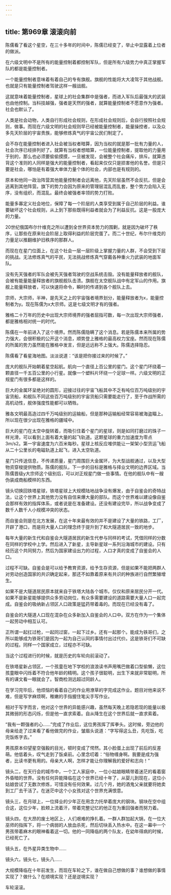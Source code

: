 ```yaml
---
---
---
```

title: 第969章 滚滚向前
---



陈儒看了看这个星空，在三十多年的时间中，陈儒已经变了，举止中显露着上位者的做派。

在六级文明中不是所有的能量控制着都控制军队，但是所有六级势力中真正掌握军队的都是能量控制者。

一个能量控制者意味着有着自己的专有旗舰。旗舰的性能将大大凌驾于其他战舰。也就是只有能量控制者驾驶这样一艘战舰。

这就意味着能量控制者，星球上的社会集群中是强者，而进入军队后最强大的武装也由他控制。当科技越强，强者是天然的强者，就算能量控制者不愿意作为强者。社会也默认了。

人类是社会动物，人类自行形成社会规则，在形成社会规则后，会自行按照社会规则，做事。而现在六级文明的社会规则早已经被能量控制者，能量操控者，以及众多先天阶层的宇宙贵族，能够修炼真气的宇宙公民们制定了。

会不存在能量控制者进入社会被当权者暗算，因为当权的就是那一批有力量的人，社会次序已经排列好了。就算有当权者想暗算，一位能量控制者，提取他的力量用于别的，那么也必须要偷偷摸摸，一旦被发现，会被整个社会痛斥，排斥。就算违背这个准则的人同样是强大的能量控制者，看起来仅仅只是损害他的名誉。但是只要是社会，哪怕是有着强大单体力量个体的社会，内部也是有规则的。

原本和他同一政治阵营其他能量控制者会远离他，先天阶层虽然不会反抗，但是会逃离到其他阵营。旗下的势力会因为原来的管理层混乱而乱套，整个势力会陷入无序，没有组织，而混乱。最终会被强者率领的势力打败。

能量多寡定义社会地位，保障了每一个阶层的人类享受到属于自己阶层的利益。谁要破坏这个社会规则，从上到下那些既得利益者就会为了利益反抗。这是一股庞大的力量。

20世纪俄国布尔什维克之所以遭到全世界资本势力的围剿，就是因为破坏了秩序，让那些在原来社会阶层上取得利益的阶层完蛋了。而二十世纪，布尔什维克的力量足以推翻维护旧秩序的那群人。

而现在在星门位面上，在这个社会一层一层阶级上掌握力量的人群，不会受到下层的挑战。无法修炼真气的平民，无法挑战修炼真气穿戴各种重火力武装的地面军队。

没有先天强者的军队会被先天强者驾驶的空战系统击毁。没有能量释放者的舰队，会被有能量能量释放者的旗舰舰队击溃。旗舰在太空舰队战中有定军山的作用。旗舰上能量释放者，可以快速将命令，瞬时的传递到各个舰队上去。

宗师，大宗师，半神，是先天之上的宇宙强者境界划分，能量释放者为x，能量控制者为y。现在陈儒为x大宗师。这是七级文明才有的强者。

雅格二十万年的历史中出现大宗师境界的强者屈指可数，每一次出现大宗师强者，都是雅格相对统一的时代。

陈儒在一年前进入了这个境界。然而陈儒隐瞒了这个消息。若是陈儒本来所属的势力强大，会很积极的公开这个消息，顺势登上雅格的最高权力宝座。然而现在陈儒的所属的势力虽然能在雅格中发言，但是远远称不上强大。陈儒选择隐忍。

陈儒看了看星海地图。淡淡说道：“该是把你接过来的时候了。”

庞大的舰队开始朝着星空起航。航向一个直径上百公里的星门。这个星门环绕着一颗直径一千五百公里的小行星。就像一个塑料片环绕一个足球一样。六级文明的正规星门有很多都是这样的。

巨大的金属环呈绝对的圆形，迎接过往的宇宙飞船其中不乏有吨位百万吨级别的宇宙货船，和舰队不同这些百万吨级别的宇宙货船只需要能走行了，至于作战所需的高机动性，舰体强度性能都可以牺牲。

雅各文明最高造过四千万吨级别的运输船，但是那种运输船经常容易被海盗瞄上。所以现在很少出现在雅格的疆域中。

巨大的星门在太空中旋转着，而吸引住着个星门的星球，则是如同打磨过的珠子一样光滑，可以看到上面有着大量的起飞轨道。这颗星球的重力加速度为零点3m/s2。第一宇宙速度为六百米每秒。星球上核反应堆供能让一架架小型货运飞船从二十公里长的电磁轨道上起飞，进入太空轨道。

星门只传送信息，不传递质量，星门周围巨大金属环，为大型战舰通过，以及大型物资穿梭提供物质。陈儒的舰队，下一步的目标是雅格与择业文明的边界区域。当陈儒晋级y大宗师这个级别后，可以对正规星门做一些事情。在他的舰队中有一艘伪装成商船模样的东西。

镜头切换回铁塔星球，铁塔星球上大规模陆地战争没有爆发，由于自鉴会的奇特战法，让这个世界上其他势力没有自信来爆大量的部队。而这个世界难以建设像自鉴会那样有效的指挥体系，或者说是在准备建设。还没有建设完毕，所以战争变成了数千人数千人小规模冲突的状态。

而自鉴会则是在北方发展，在这十年来最有效的并不是建设了大量的铁路，工厂，开辟了港口，而是将大量人口的理念终于提升到了和大隧道居民一致的地步。

每年大量的新生代和自鉴会大隧道居民的新生代参与同样的考试，凭借同样的分数在同样的学校中上学。然后进入了新星，主导新星球一系列沿海城市的建设。只有经历这个共同努力，然后为国家建设出力的过程，人口才真的变成了自鉴会的人口。

过程不可缺。自鉴会是可以给予教育资源，给予生存资源，但是如果不能把两群人对劳动创造国家的共识确定起来，那还不如靠着原来有共识的种族进行自然繁殖增生。

如果不是大隧道居民原本就来自于铁塔大陆各个城市。仅仅和原来居民分开一代。如果不是新星能够提供众多劳动岗位，有众多需要建设的道路需要大量人口一起完成。自鉴会的吸纳新占领区人口政策是猛药带着毒的。而现在已经没有毒了。

自鉴会的大隧道人口现在混杂在众多新加入自鉴会的人口中。双方在作为一个集体一起劳动中相互认可。

正所谓一起扛过枪，一起同过窗，一起下过乡。还有一起那个。能成为铁哥们，之所以能够成为铁哥们是因为一起为自己认同的事情付出过代价。这是铁哥们不可缺的过程。同样一个国家成立，过程亦不可缺。

当这个过程进行的时候，就是历史的车轮向前滚动了。

在铁塔星新占领区，一个孩童在地下学校的浪浪读书声用嘴巴做着口型偷懒，这位孩童眼中闪烁着不符合他年龄的精明。这个孩子很聪明，出生下来就非常聪明，所有的课文看一眼就会了。智商检测远超过同龄人。

在学习完毕后，他烦恼的看着自己的作业用潦草的字完成这作业。题目对他来说不难，但是写字麻烦啊，稚嫩的手指握住笔尖手写作业。

相对于写字而言，他对这个世界的异能感兴趣，虽然每天晚上若隐若现的能量以极其微弱的形态闪烁，但是他一直求索着。自从降生在这个世界后就一直求索着。

“我有一颗强者的心……”完成了作业后，这位男孩挥了挥拳头。这时候，旁边他的母亲给走了过来看了看他做完的作业，皱眉头说道：“字写得这么丑，先吃饭，吃完饭练字去。”

男孩原本仰望星空强毅的目光，顿时变成了愕然。其小脸蛋上出现了前后的反差萌。他低着头，叹气走到了饭桌前。心里念叨着：“俗物缠身啊。我要是成为强者，比读书更有用的。母亲大人啊，怎样才能让你理解我的爱好和志向！”

镜头二，在天行会的城市中，一个工人家庭中，一位小姑娘眼睛带着迷茫的看着窗外昏暗的世界。没有任何异能降临在这个世界已经十年了，从婴儿到现在，这位小姑娘尝试了无数次修炼，可惜没有任何效果。过几个月，她的酒鬼父亲就要将她卖到工厂去干活了。在迷茫中这个小女孩对这个世界充满恨意。

镜头三，在月球上，一位择业的少年正在用念力托举着庞大的钢块。钢块在空中组合这，这位少年，脸颊上流着汗，带着完整记忆的他正在为重回强者而努力着。

镜头四，在大昂的废土地区上，人们艰难的挣扎着。一群人群加起大锅，在一位大巫师的指挥下，将一个病弱的人放血杀死，然后切块丢入热水中。在这一幕中一个男孩带着麻木的眼神看着这一切。他的一同降临的两个队友，在幼年得病的时候，已经死亡了。

镜头五，在外星异类生物中……

镜头六，镜头七，镜头八……

大规模降临在十年前发生，而现在车轮之下，谁在做自己想做的事？谁想做的事情实现了？做什么？在顺境实现？还是逆境实现？

车轮滚滚。